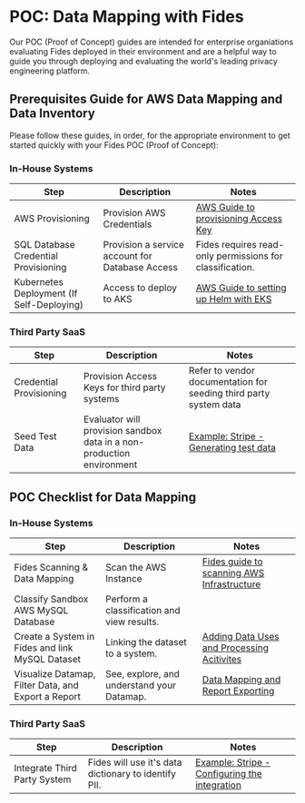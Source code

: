 # POC: Data Mapping with Fides
Our POC (Proof of Concept) guides are intended for enterprise organiations evaluating Fides deployed in their environment and are a helpful way to guide you through deploying and evaluating the world's leading privacy engineering platform.

## Prerequisites Guide for AWS Data Mapping and Data Inventory
Please follow these guides, in order, for the appropriate environment to get started quickly with your Fides POC (Proof of Concept):

### In-House Systems

| Step | Description | Notes |
| --- | --- | --- |
| AWS Provisioning | Provision AWS Credentials | [AWS Guide to provisioning Access Key](https://docs.aws.amazon.com/powershell/latest/userguide/pstools-appendix-sign-up.html) |
| SQL Database Credential Provisioning | Provision a service account for Database Access | Fides requires read-only permissions for classification. |
| Kubernetes Deployment (If Self-Deploying) | Access to deploy to AKS | [AWS Guide to setting up Helm with EKS](https://docs.aws.amazon.com/eks/latest/userguide/helm.html) |

### Third Party SaaS

| Step | Description | Notes |
| --- | --- | --- |
| Credential Provisioning | Provision Access Keys for third party systems | Refer to vendor documentation for seeding third party system data |
| Seed Test Data | Evaluator will provision sandbox data in a non-production environment | [Example: Stripe - Generating test data](https://github.com/stripe-samples/test-data)  |


## POC Checklist for Data Mapping
### In-House Systems

| Step | Description | Notes |
| --- | --- | --- |
| Fides Scanning & Data Mapping | Scan the AWS Instance | [Fides guide to scanning AWS Infrastructure](/tutorials/data-mapping-system-detection#cloud-system-detection-for-aws) |
| Classify Sandbox AWS MySQL Database | Perform a classification and view results. |  |
| Create a System in Fides and link MySQL Dataset | Linking the dataset to a system. | [Adding Data Uses and Processing Acitivites](/tutorials/data-mapping-data-uses) |
| Visualize Datamap, Filter Data, and Export a Report | See, explore, and understand your Datamap. | [Data Mapping and Report Exporting](/tutorials/data-mapping-reports) |

### Third Party SaaS

| Step | Description | Notes |
| --- | --- | --- |
| Integrate Third Party System | Fides will use it's data dictionary to identify PII. | [Example: Stripe - Configuring the integration](/dev-docs/configuration/integrations/saas-integrations/example-configs/stripe) |
